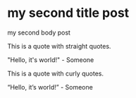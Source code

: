 # my second title post

my second body post

This is a quote with straight quotes.

"Hello, it's world!" - Someone

This is a quote with curly quotes.

“Hello, it’s world!” - Someone
